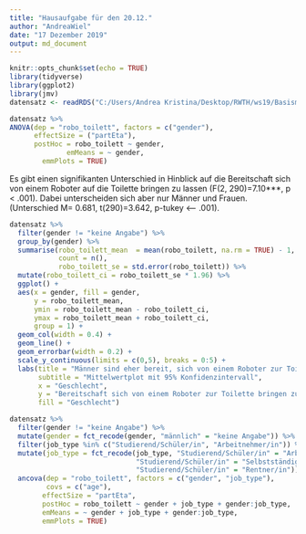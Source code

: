 ```yaml
---
title: "Hausaufgabe für den 20.12."
author: "AndreaWiel"
date: "17 Dezember 2019"
output: md_document
---
```


```r
knitr::opts_chunk$set(echo = TRUE)
library(tidyverse)
library(ggplot2)
library(jmv)
datensatz <- readRDS("C:/Users/Andrea Kristina/Desktop/RWTH/ws19/Basismodul Seminar Ordner fuer R/AbgabenMethodenWS1920/AndreaWiel/robo_pflege.rds")
```


```r
datensatz %>%
ANOVA(dep = "robo_toilett", factors = c("gender"), 
      effectSize = ("partEta"),
      postHoc = robo_toilett ~ gender,
              emMeans = ~ gender,
        emmPlots = TRUE)

```
Es gibt einen signifikanten Unterschied in Hinblick auf die Bereitschaft sich von einem Roboter auf die Toilette bringen zu lassen (F(2, 290)=7.10***, p < .001). Dabei unterscheiden sich aber nur Männer und Frauen. (Unterschied M= 0.681, t(290)=3.642, p-tukey <-- .001).

```r
datensatz %>% 
  filter(gender != "keine Angabe") %>%
  group_by(gender) %>% 
  summarise(robo_toilett_mean  = mean(robo_toilett, na.rm = TRUE) - 1, 
            count = n(),
            robo_toilett_se = std.error(robo_toilett)) %>% 
  mutate(robo_toilett_ci = robo_toilett_se * 1.96) %>% 
  ggplot() +
  aes(x = gender, fill = gender,
      y = robo_toilett_mean,
      ymin = robo_toilett_mean - robo_toilett_ci, 
      ymax = robo_toilett_mean + robo_toilett_ci,
      group = 1) +
  geom_col(width = 0.4) +
  geom_line() +
  geom_errorbar(width = 0.2) +
  scale_y_continuous(limits = c(0,5), breaks = 0:5) +
  labs(title = "Männer sind eher bereit, sich von einem Roboter zur Toilette bringen zu lassen",
       subtitle = "Mittelwertplot mit 95% Konfidenzintervall",
       x = "Geschlecht",
       y = "Bereitschaft sich von einem Roboter zur Toilette bringen zu lassen [0-5]",
       fill = "Geschlecht")
```

```r
datensatz %>% 
  filter(gender != "keine Angabe") %>% 
  mutate(gender = fct_recode(gender, "männlich" = "keine Angabe")) %>% 
  filter(job_type %in% c("Studierend/Schüler/in", "Arbeitnehmer/in")) %>% 
  mutate(job_type = fct_recode(job_type, "Studierend/Schüler/in" = "Arbeitssuchend",
                               "Studierend/Schüler/in" = "Selbstständig",
                               "Studierend/Schüler/in" = "Rentner/in")) %>% 
  ancova(dep = "robo_toilett", factors = c("gender", "job_type"),
         covs = c("age"), 
        effectSize = "partEta",
        postHoc = robo_toilett ~ gender + job_type + gender:job_type,
        emMeans = ~ gender + job_type + gender:job_type,
        emmPlots = TRUE)
```


